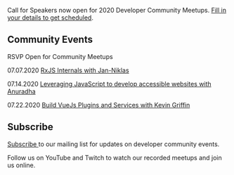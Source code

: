 
<Card>

<Text my={20}>Call for Speakers now open for 2020 Developer Community Meetups. <a href="https://forms.gle/25rCPEE6WwsjMQSs7" target="_blank" rel="noopener noreferrer">Fill in your details to get scheduled</a>.</Text>

## Community Events

RSVP Open for Community Meetups 

<Text my={20}>07.07.2020  <a href="https://www.eventbrite.com/e/javascript-and-friends-online-meetup-tickets-109037873214" target="_blank" rel="noopener noreferrer">RxJS Internals with Jan-Niklas</a></Text>

<Text my={20}>07.14.2020  <a href="https://www.eventbrite.com/e/javascript-and-friends-online-meetup-tickets-109041827040" target="_blank" rel="noopener noreferrer">Leveraging JavaScript to develop accessible websites with Anuradha</a></Text>

<Text my={20}>07.22.2020  <a href="https://www.eventbrite.com/e/javascript-and-friends-vuejs-online-meetup-tickets-110663130402" target="_blank" rel="noopener noreferrer">Build VueJs Plugins and Services with Kevin Griffin</a></Text>

## Subscribe

<a href="http://eepurl.com/gubqeb" target="_blank" rel="noopener noreferrer">Subscribe </a>to our mailing list for updates on developer community events. 

Follow us on YouTube and Twitch to watch our recorded meetups and join us online.

</Card>
